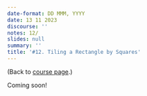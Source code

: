 ```yaml
---
date-format: DD MMM, YYYY
date: 13 11 2023
discourse: ''
notes: 12/
slides: null
summary: ''
title: '#12. Tiling a Rectangle by Squares'
---
```


(Back to [course page](../).)

Coming soon!
